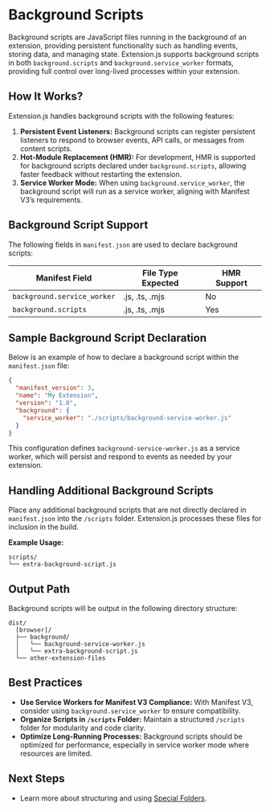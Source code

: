 
<AvatarImage icon="background" />

# Background Scripts

Background scripts are JavaScript files running in the background of an extension, providing persistent functionality such as handling events, storing data, and managing state. Extension.js supports background scripts in both `background.scripts` and `background.service_worker` formats, providing full control over long-lived processes within your extension.

## How It Works?

Extension.js handles background scripts with the following features:

1. **Persistent Event Listeners:** Background scripts can register persistent listeners to respond to browser events, API calls, or messages from content scripts.
2. **Hot-Module Replacement (HMR):** For development, HMR is supported for background scripts declared under `background.scripts`, allowing faster feedback without restarting the extension.
3. **Service Worker Mode:** When using `background.service_worker`, the background script will run as a service worker, aligning with Manifest V3’s requirements.

## Background Script Support

The following fields in `manifest.json` are used to declare background scripts:

| Manifest Field              | File Type Expected | HMR Support |
| --------------------------- | ------------------ | ----------- |
| `background.service_worker` | .js, .ts, .mjs     | No          |
| `background.scripts`        | .js, .ts, .mjs     | Yes         |

## Sample Background Script Declaration

Below is an example of how to declare a background script within the `manifest.json` file:

```json
{
  "manifest_version": 3,
  "name": "My Extension",
  "version": "1.0",
  "background": {
    "service_worker": "./scripts/background-service-worker.js"
  }
}
```

This configuration defines `background-service-worker.js` as a service worker, which will persist and respond to events as needed by your extension.

## Handling Additional Background Scripts

Place any additional background scripts that are not directly declared in `manifest.json` into the `/scripts` folder. Extension.js processes these files for inclusion in the build.

**Example Usage:**

```plaintext
scripts/
└── extra-background-script.js
```

## Output Path

Background scripts will be output in the following directory structure:

```plaintext
dist/
  [browser]/
  ├── background/
  │   └── background-service-worker.js
  │   └── extra-background-script.js
  └── other-extension-files
```

## Best Practices

- **Use Service Workers for Manifest V3 Compliance:** With Manifest V3, consider using `background.service_worker` to ensure compatibility.
- **Organize Scripts in `/scripts` Folder:** Maintain a structured `/scripts` folder for modularity and code clarity.
- **Optimize Long-Running Processes:** Background scripts should be optimized for performance, especially in service worker mode where resources are limited.

## Next Steps

- Learn more about structuring and using [Special Folders](../features/special-folders.mdx).
